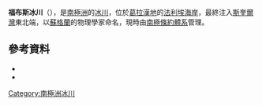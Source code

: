 '''福布斯冰川'''（{{lang-en|Forbes Glacier}}），是[[南極洲|南極洲]]的[[冰川|冰川]]，位於[[葛拉漢地|葛拉漢地]]的[[法利埃海岸|法利埃海岸]]，最終注入[[斯奎爾灣|斯奎爾灣]]東北端，以[[蘇格蘭|蘇格蘭]]的物理學家命名，現時由[[南極條約體系|南極條約體系]]管理。

==參考資料==
*{{cite gnis | type = antarid | id = 5113| name = Forbes Glacier | accessdate = 2012-03-29}}
*{{usgs-gazetteer|id=5113|name=Forbes Glacier}}

{{coord|67|48|S|66|44|W|source:GNIS|display=title}}

{{DEFAULTSORT:Forbes Glacier}}
[[Category:南極洲冰川|Category:南極洲冰川]]


{{FallièresCoast-geo-stub}}